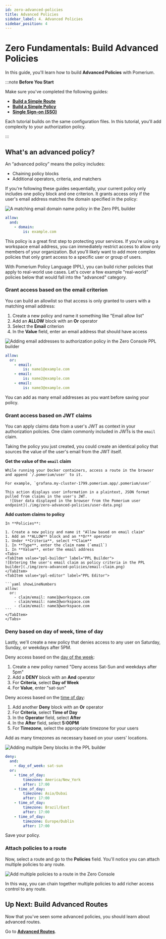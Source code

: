 ```yaml
---
id: zero-advanced-policies
title: Advanced Policies
sidebar_label: 4. Advanced Policies
sidebar_position: 4
---
```



# Zero Fundamentals: Build Advanced Policies

In this guide, you'll learn how to build **Advanced Policies** with Pomerium.

:::note **Before You Start**

Make sure you've completed the following guides:

- [**Build a Simple Route**](/docs/get-started/fundamentals/zero/zero-build-routes)
- [**Build a Simple Policy**](/docs/get-started/fundamentals/zero/zero-build-policies)
- [**Single Sign-on (SSO)**](/docs/get-started/fundamentals/zero/zero-single-sign-on)

Each tutorial builds on the same configuration files. In this tutorial, you'll add complexity to your authorization policy.

:::

## What's an advanced policy?

An “advanced policy” means the policy includes:

- Chaining policy blocks
- Additional operators, criteria, and matchers

If you're following these guides sequentially, your current policy only includes one policy block and one criterion. It grants access only if the user's email address matches the domain specified in the policy:

<Tabs>
<TabItem value="ppl-builder" label="PPL Builder">

![A matching email domain name policy in the Zero PPL builder](./img/zero-advanced-policies/matching-domain.png)

</TabItem>
<TabItem value="ppl-editor" label="PPL Editor">

```yaml showLineNumbers
allow:
  and:
    - domain:
        is: example.com
```

</TabItem>
</Tabs>

This policy is a great first step to protecting your services. If you're using a workspace email address, you can immediately restrict access to allow only members of your organization. But you'll likely want to add more complex policies that only grant access to a specific user or group of users.

With Pomerium Policy Language (PPL), you can build richer policies that apply to real-world use cases. Let's cover a few example "real-world" policies below that would fall into the "advanced" category.

### Grant access based on the email criterion

You can build an allowlist so that access is only granted to users with a matching email address:

1. Create a new policy and name it something like "Email allow list"
1. Add an **ALLOW** block with an **Or** operator
1. Select the **Email** criterion
1. In the **Value** field, enter an email address that should have access

<Tabs>
<TabItem value="ppl-builder" label="PPL Builder">

![Adding email addresses to authorization policy in the Zero Console PPL builder](./img/zero-advanced-policies/email-allowlist.png)

</TabItem>
<TabItem value="ppl-editor" label="PPL Editor">

```yaml showLineNumbers
allow:
  or:
    - email:
        is: name1@example.com
    - email:
        is: name2@example.com
    - email:
        is: name3@example.com
```

</TabItem>
</Tabs>

You can add as many email addresses as you want before saving your policy.

### Grant access based on JWT claims

You can apply claims data from a user's JWT as context in your authorization policies. One claim commonly included in JWTs is the `email` claim.

Taking the policy you just created, you could create an identical policy that sources the value of the user's email from the JWT itself.

**Get the value of the `email` claim**

    While running your Docker containers, access a route in the browser and append `/.pomerium/user` to it.

    For example, `grafana.my-cluster-1799.pomerium.app/.pomerium/user`

    This action displays user information in a plaintext, JSON format pulled from claims in the user's JWT.
      ![User data displayed in the browser from the Pomerium user endpoint](./img/zero-advanced-policies/user-data.png)

**Add custom claims to policy**

    In **Policies**:

    1. Create a new policy and name it "Allow based on email claim"
    1. Add an **ALLOW** block and an **Or** operator
    1. Under **Criteria**, select **Claim**
    1. In **Type**, enter the claim name (`email`)
    1. In **Value**, enter the email address
    <Tabs>
    <TabItem value="ppl-builder" label="PPL Builder">
    ![Entering the user's email claim as policy criteria in the PPL builder](./img/zero-advanced-policies/email-claim.png)
    </TabItem>
    <TabItem value="ppl-editor" label="PPL Editor">

    ```yaml showLineNumbers
    allow:
      or:
        - claim/email: name1@workspace.com
        - claim/email: name2@workspace.com
        - claim/email: name3@workspace.com
    ```
    </TabItem>
    </Tabs>

### Deny based on day of week, time of day

Lastly, we'll create a new policy that denies access to any user on Saturday, Sunday, or weekdays after 5PM.

Deny access based on the [day of the week](/docs/capabilities/ppl#day-of-week-matcher):

1. Create a new policy named "Deny access Sat-Sun and weekdays after 5pm"
1. Add a **DENY** block with an **And** operator
1. For **Criteria**, select **Day of Week**
1. For **Value**, enter "sat-sun"

Deny access based on the [time of day](/docs/capabilities/ppl#time-of-day-matcher):

1. Add another **Deny** block with an **Or** operator
1. For **Criteria**, select **Time of Day**
1. In the **Operator** field, select **After**
1. In the **After** field, select **5:00PM**
1. For **Timezone**, select the appropriate timezone for your users

Add as many timezones as necessary based on your users' locations.

<Tabs>
<TabItem value="ppl-builder" label="PPL Builder">

![Adding multiple Deny blocks in the PPL builder](./img/zero-advanced-policies/multiple-deny-blocks.png)

</TabItem>
<TabItem value="ppl-editor" label="PPL Editor">

```yaml showLineNumbers
deny:
  and:
    - day_of_week: sat-sun
  or:
    - time_of_day:
        timezone: America/New_York
        after: 17:00
    - time_of_day:
        timezone: Asia/Dubai
        after: 17:00
    - time_of_day:
        timezone: Brazil/East
        after: 17:00
    - time_of_day:
        timezone: Europe/Dublin
        after: 17:00
```

</TabItem>
</Tabs>

Save your policy.

### Attach policies to a route

Now, select a route and go to the **Policies** field. You'll notice you can attach multiple policies to any route.

![Add multiple policies to a route in the Zero Console](./img/zero-advanced-policies/multiple-policies.png)

In this way, you can chain together multiple policies to add richer access control to any route.

## Up Next: Build Advanced Routes

Now that you've seen some advanced policies, you should learn about advanced routes.

Go to [**Advanced Routes**](/docs/get-started/fundamentals/zero/zero-advanced-routes).
